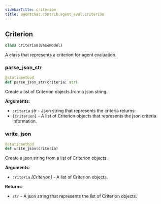 ```yaml
---
sidebarTitle: criterion
title: agentchat.contrib.agent_eval.criterion
---
```


## Criterion

```python
class Criterion(BaseModel)
```

A class that represents a criterion for agent evaluation.

### parse\_json\_str

```python
@staticmethod
def parse_json_str(criteria: str)
```

Create a list of Criterion objects from a json string.

**Arguments**:

- `criteria` _str_ - Json string that represents the criteria
  returns:
- `[Criterion]` - A list of Criterion objects that represents the json criteria information.

### write\_json

```python
@staticmethod
def write_json(criteria)
```

Create a json string from a list of Criterion objects.

**Arguments**:

- `criteria` _[Criterion]_ - A list of Criterion objects.

**Returns**:

- `str` - A json string that represents the list of Criterion objects.

